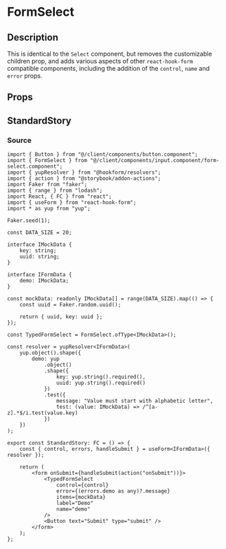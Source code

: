 
<Meta title="general/inputs/form-select" component={FormSelect} />

# FormSelect

## Description
This is identical to the `Select` component, but removes the customizable children prop, and adds
various aspects of other `react-hook-form` compatible components, including the addition of the
`control`, `name` and `error` props.

## Props
<Props of={FormSelect} />

## StandardStory
<Preview>
	<Story name="standard">
		<StandardStory />
	</Story>
</Preview>

### Source
```tsx
import { Button } from "@/client/components/button.component";
import { FormSelect } from "@/client/components/input.component/form-select.component";
import { yupResolver } from "@hookform/resolvers";
import { action } from "@storybook/addon-actions";
import Faker from "faker";
import { range } from "lodash";
import React, { FC } from "react";
import { useForm } from "react-hook-form";
import * as yup from "yup";

Faker.seed(1);

const DATA_SIZE = 20;

interface IMockData {
	key: string;
	uuid: string;
}

interface IFormData {
	demo: IMockData;
}

const mockData: readonly IMockData[] = range(DATA_SIZE).map(() => {
	const uuid = Faker.random.uuid();

	return { uuid, key: uuid };
});

const TypedFormSelect = FormSelect.ofType<IMockData>();

const resolver = yupResolver<IFormData>(
	yup.object().shape({
		demo: yup
			.object()
			.shape({
				key: yup.string().required(),
				uuid: yup.string().required()
			})
			.test({
				message: "Value must start with alphabetic letter",
				test: (value: IMockData) => /^[a-z].*$/i.test(value.key)
			})
	})
);

export const StandardStory: FC = () => {
	const { control, errors, handleSubmit } = useForm<IFormData>({ resolver });

	return (
		<form onSubmit={handleSubmit(action("onSubmit"))}>
			<TypedFormSelect
				control={control}
				error={(errors.demo as any)?.message}
				items={mockData}
				label="Demo"
				name="demo"
			/>
			<Button text="Submit" type="submit" />
		</form>
	);
};
```
